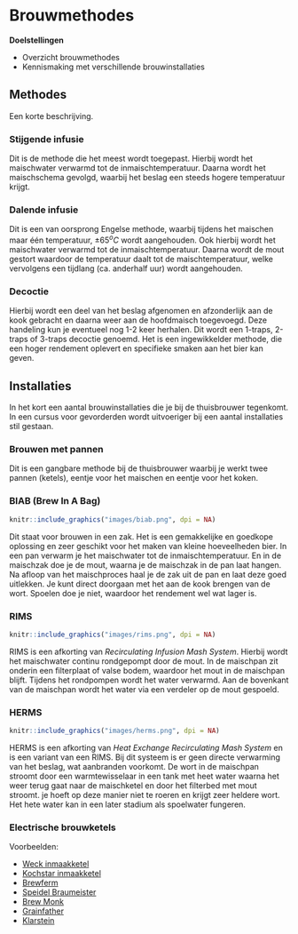 # Brouwmethodes {#brouwmethodes}

**Doelstellingen**

-  Overzicht brouwmethodes
-  Kennismaking met verschillende brouwinstallaties

## Methodes

Een korte beschrijving.

### Stijgende infusie

Dit is de methode die het meest wordt toegepast. Hierbij wordt het maischwater verwarmd tot de inmaischtemperatuur. Daarna wordt het maischschema gevolgd, waarbij het beslag een steeds hogere temperatuur krijgt.

### Dalende infusie

Dit is een van oorsprong Engelse methode, waarbij tijdens het maischen maar één temperatuur, $\pm 65^oC$ wordt aangehouden. Ook hierbij wordt het maischwater verwarmd tot de inmaischtemperatuur. Daarna wordt de mout gestort waardoor de temperatuur daalt tot de maischtemperatuur, welke vervolgens een tijdlang (ca. anderhalf uur) wordt aangehouden.

### Decoctie

Hierbij wordt een deel van het beslag afgenomen en afzonderlijk aan de kook gebracht en daarna weer aan de hoofdmaisch toegevoegd. Deze handeling kun je eventueel nog 1-2 keer herhalen. Dit wordt een 1-traps, 2-traps of 3-traps decoctie genoemd. Het is een ingewikkelder methode, die een hoger rendement oplevert en specifieke smaken aan het bier kan geven.

## Installaties

In het kort een aantal brouwinstallaties die je bij de thuisbrouwer tegenkomt. In een cursus voor gevorderden wordt uitvoeriger bij een aantal installaties stil gestaan.

### Brouwen met pannen

Dit is een gangbare methode bij de thuisbrouwer waarbij je werkt twee pannen (ketels), eentje voor het maischen en eentje voor het koken.

### BIAB (Brew In A Bag)

```r
knitr::include_graphics("images/biab.png", dpi = NA)
```

Dit staat voor brouwen in een zak. Het is een gemakkelijke en goedkope oplossing en zeer geschikt voor het maken van kleine hoeveelheden bier. In een pan verwarm je het maischwater tot de inmaischtemperatuur. En in de maischzak doe je de mout, waarna je de maischzak in de pan laat hangen. Na afloop van het maischproces haal je de zak uit de pan en laat deze goed uitlekken. Je kunt direct doorgaan met het aan de kook brengen van de wort. Spoelen doe je niet, waardoor het rendement wel wat lager is.

### RIMS

```r
knitr::include_graphics("images/rims.png", dpi = NA)
```

RIMS is een afkorting van *Recirculating Infusion Mash System*. Hierbij wordt het maischwater continu rondgepompt door de mout. In de maischpan zit onderin een filterplaat of valse bodem, waardoor het mout in de maischpan blijft. Tijdens het rondpompen wordt het water verwarmd. Aan de bovenkant van de maischpan wordt het water via een verdeler op de mout gespoeld.

### HERMS

```r
knitr::include_graphics("images/herms.png", dpi = NA)
```

HERMS is een afkorting van *Heat Exchange Recirculating Mash System* en is een variant van een RIMS. Bij dit systeem is er geen directe verwarming van het beslag, wat aanbranden voorkomt. De wort in de maischpan stroomt door een warmtewisselaar in een tank met heet water waarna het weer terug gaat naar de maischketel en door het filterbed met mout stroomt. je hoeft op deze manier niet te roeren en krijgt zeer heldere wort. Het hete water kan in een later stadium als spoelwater fungeren.\pagebreak

### Electrische brouwketels

Voorbeelden:

-  [Weck inmaakketel](https://www.braumarkt.com/weck-w25a-thermostaat-tijdklok-kraan)
-  [Kochstar inmaakketel](https://www.unibrew-nederland.nl/kochstar-roestvrijstalen-27-liter-pan-met-digitale-display-tijd-en-temperatuurinstelling.html)
-  [Brewferm](https://www.brouwland.com/nl/onze-producten/bierbereiding/brouwapparatuur/electrische-brouwketels/grainfather-connect)
-  [Speidel Braumeister](https://www.brouwland.com/nl/onze-producten/bierbereiding/brouwapparatuur/electrische-brouwketels/braumeister-accessoires)
-  [Brew Monk](https://www.brouwland.com/nl/onze-producten/bierbereiding/brouwapparatuur/electrische-brouwketels/brew-monk)
-  [Grainfather]( https://www.brouwland.com/nl/onze-producten/bierbereiding/brouwapparatuur/electrische-brouwketels/grainfather-connect)
-  [Klarstein](https://www.klarstein.nl/Grote-Huishoudelijke-Apparaten/Biertap-Drinken-dispenser/Zelf-bier-maken/)
